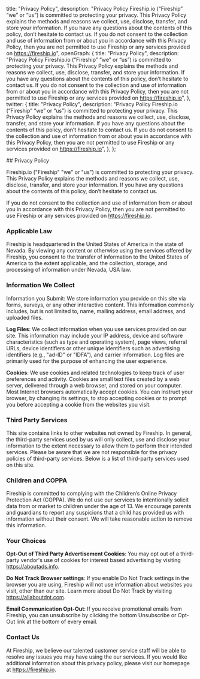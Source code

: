   title: "Privacy Policy",
  description: "Privacy Policy Fireship.io (“Fireship” “we” or “us”) is committed to protecting your privacy. This Privacy Policy explains the methods and reasons we collect, use, disclose, transfer, and store your information. If you have any questions about the contents of this policy, don’t hesitate to contact us. If you do not consent to the collection and use of information from or about you in accordance with this Privacy Policy, then you are not permitted to use Fireship or any services provided on https://fireship.io",
  openGraph: {
    title: "Privacy Policy",
    description: "Privacy Policy Fireship.io (“Fireship” “we” or “us”) is committed to protecting your privacy. This Privacy Policy explains the methods and reasons we collect, use, disclose, transfer, and store your information. If you have any questions about the contents of this policy, don’t hesitate to contact us. If you do not consent to the collection and use of information from or about you in accordance with this Privacy Policy, then you are not permitted to use Fireship or any services provided on https://fireship.io",
  },
  twitter: {
    title: "Privacy Policy",
    description: "Privacy Policy Fireship.io (“Fireship” “we” or “us”) is committed to protecting your privacy. This Privacy Policy explains the methods and reasons we collect, use, disclose, transfer, and store your information. If you have any questions about the contents of this policy, don’t hesitate to contact us. If you do not consent to the collection and use of information from or about you in accordance with this Privacy Policy, then you are not permitted to use Fireship or any services provided on https://fireship.io",
  },
};

<main className="container prose dark:prose-invert p-8">
  ## Privacy Policy

  Fireship.io ("Fireship" "we" or "us") is committed to protecting your privacy. This Privacy Policy explains the methods and reasons we collect, use, disclose, transfer, and store your information. If you have any questions about the contents of this policy, don’t hesitate to contact us.

  If you do not consent to the collection and use of information from or about you in accordance with this Privacy Policy, then you are not permitted to use Fireship or any services provided on https://fireship.io.

  ### Applicable Law

  Fireship is headquartered in the United States of America in the state of Nevada. By viewing any content or otherwise using the services offered by Fireship, you consent to the transfer of information to the United States of America to the extent applicable, and the collection, storage, and processing of information under Nevada, USA law.

  ### Information We Collect

  Information you Submit: We store information you provide on this site via forms, surveys, or any other interactive content. This information commonly includes, but is not limited to, name, mailing address, email address, and uploaded files.

  **Log Files**: We collect information when you use services provided on our site. This information may include your IP address, device and software characteristics (such as type and operating system), page views, referral URLs, device identifiers or other unique identifiers such as advertising identifiers (e.g., "ad-ID" or "IDFA"), and carrier information. Log files are primarily used for the purpose of enhancing the user experience.

  **Cookies**: We use cookies and related technologies to keep track of user preferences and activity. Cookies are small text files created by a web server, delivered through a web browser, and stored on your computer. Most Internet browsers automatically accept cookies. You can instruct your browser, by changing its settings, to stop accepting cookies or to prompt you before accepting a cookie from the websites you visit.

  ### Third Party Services

  This site contains links to other websites not owned by Fireship. In general, the third-party services used by us will only collect, use and disclose your information to the extent necessary to allow them to perform their intended services. Please be aware that we are not responsible for the privacy policies of third-party services. Below is a list of third-party services used on this site.

  ### Children and COPPA

  Fireship is committed to complying with the Children’s Online Privacy Protection Act (COPPA). We do not use our services to intentionally solicit data from or market to children under the age of 13. We encourage parents and guardians to report any suspicions that a child has provided us with information without their consent. We will take reasonable action to remove this information.

  ### Your Choices

  **Opt-Out of Third Party Advertisement Cookies**: You may opt out of a third-party vendor's use of cookies for interest based advertising by visiting https://aboutads.info.

  **Do Not Track Browser settings**: If you enable Do Not Track settings in the browser you are using, Fireship will not use information about websites you visit, other than our site. Learn more about Do Not Track by visiting https://allaboutdnt.com.

  **Email Communication Opt-Out**: If you receive promotional emails from Fireship, you can unsubscribe by clicking the bottom Unsubscribe or Opt-Out link at the bottom of every email.

  ### Contact Us

  At Fireship, we believe our talented customer service staff will be able to resolve any issues you may have using the our services. If you would like additional information about this privacy policy, please visit our homepage at https://fireship.io.
</main>
